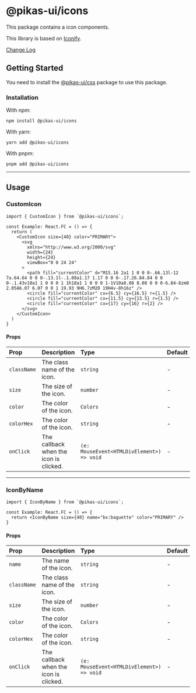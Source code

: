

<NextSeo title="Icons" />

# @pikas-ui/icons

This package contains a icon components.

This library is based on [Iconify](https://iconify.design/).

<a href="https://github.com/Achaak/pikas/blob/main/packages/ui/icons/CHANGELOG.md">
  Change Log
</a>

## Getting Started

You need to install the <a href={cssLink}>@pikas-ui/css</a> package to use this package.

### Installation

With npm:

```
npm install @pikas-ui/icons
```

With yarn:

```
yarn add @pikas-ui/icons
```

With pnpm:

```
pnpm add @pikas-ui/icons
```

---

## Usage

### CustomIcon

<CustomIconExample />

```tsx
import { CustomIcon } from `@pikas-ui/icons`;

const Example: React.FC = () => {
  return (
    <CustomIcon size={40} color="PRIMARY">
      <svg
        xmlns="http://www.w3.org/2000/svg"
        width={24}
        height={24}
        viewBox="0 0 24 24"
      >
        <path fill="currentColor" d="M15.16 2a1 1 0 0 0-.66.13l-12 7a.64.64 0 0 0-.13.1l-.1.08a1.17 1.17 0 0 0-.17.26.84.84 0 0 0-.1.43v10a1 1 0 0 0 1 1h18a1 1 0 0 0 1-1V10a8.08 8.08 0 0 0-6.84-8zm0 2.05A6.07 6.07 0 0 1 19.93 9H6.7zM20 19H4v-8h16z" />
        <circle fill="currentColor" cx={6.5} cy={16.5} r={1.5} />
        <circle fill="currentColor" cx={11.5} cy={13.5} r={1.5} />
        <circle fill="currentColor" cx={17} cy={16} r={2} />
      </svg>
    </CustomIcon>
  )
}
```

#### Props

| Prop        | Description                            | Type                                      | Default |
| :---------- | :------------------------------------- | :---------------------------------------- | :------ |
| `className` | The class name of the icon.            | `string`                                  | -       |
| `size`      | The size of the icon.                  | `number`                                  | -       |
| `color`     | The color of the icon.                 | `Colors`                                  | -       |
| `colorHex`  | The color of the icon.                 | `string`                                  | -       |
| `onClick`   | The callback when the icon is clicked. | `(e: MouseEvent<HTMLDivElement>) => void` | -       |

---

### IconByName

<IconByNameExample />

```tsx
import { IconByName } from `@pikas-ui/icons`;

const Example: React.FC = () => {
  return <IconByName size={40} name="bx:baguette" color="PRIMARY" />
}
```

#### Props

| Prop        | Description                            | Type                                      | Default |
| :---------- | :------------------------------------- | :---------------------------------------- | :------ |
| `name`      | The name of the icon.                  | `string`                                  | -       |
| `className` | The class name of the icon.            | `string`                                  | -       |
| `size`      | The size of the icon.                  | `number`                                  | -       |
| `color`     | The color of the icon.                 | `Colors`                                  | -       |
| `colorHex`  | The color of the icon.                 | `string`                                  | -       |
| `onClick`   | The callback when the icon is clicked. | `(e: MouseEvent<HTMLDivElement>) => void` | -       |
